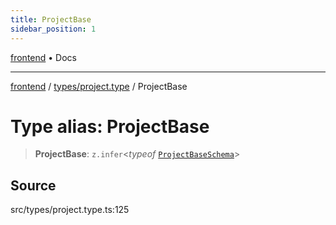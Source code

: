 ```yaml
---
title: ProjectBase
sidebar_position: 1
---
```


[frontend](../../..) • Docs

***

[frontend](../../..) / [types/project.type](..) / ProjectBase

# Type alias: ProjectBase

> **ProjectBase**: `z.infer`\<*typeof* [`ProjectBaseSchema`](../variables/ProjectBaseSchema)\>

## Source

src/types/project.type.ts:125
